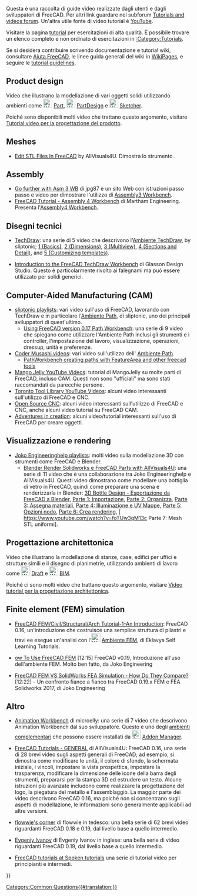 <languages/>

{{VeryImportantMessage|Prestare attenzione alla versione di FreeCAD utilizzata nel tutorial. Se un tutorial utilizza una versione precedente del programma, il processo di modellazione generale potrebbe ancora funzionare ma alcuni strumenti potrebbero essere cambiati nelle versioni più recenti. Non aggiungere video realizzati con la versione 0.16 o precedente, poiché queste versioni sono considerate obsolete.}}

<div class="mw-translate-fuzzy">
Questa è una raccolta di guide video realizzate dagli utenti e dagli sviluppatori di FreeCAD. Per altri link guardare nel subforum [https://forum.freecadweb.org/viewforum.php?f=36 Tutorials and videos forum]. Un'altra utile fonte di video tutorial è [https://YouTube.com YouTube].
</div>

Visitare la pagina [[tutorials/it|tutorial]] per esercitazioni di alta qualità. È possibile trovare un elenco completo e non ordinato di esercitazioni in [[:Category:Tutorials]].

Se si desidera contribuire scrivendo documentazione e tutorial wiki, consultare [[Help FreeCAD/it|Aiuta FreeCAD]], le linee guida generali del wiki in [[WikiPages/it|WikiPages]], e seguire le [[tutorial guidelines|tutorial guidelines]].

== Product design ==

Video che illustrano la modellazione di vari oggetti solidi utilizzando ambienti come [[Image:Workbench_Part.svg|24px]] [[Part Workbench/it|Part]], [[Image:Workbench_PartDesign.svg|24px]] [[PartDesign Workbench/it|PartDesign]] e [[Image:Workbench_Sketcher.svg|24px]] [[Sketcher Workbench/it|Sketcher]].

Poiché sono disponibili molti video che trattano questo argomento, visitare [[Video_tutorials_for_product_design/it|Tutorial video per la progettazione del prodotto]].

== Meshes ==

* [https://www.youtube.com/watch?v=5lwENZeNiNg&feature=youtu.be Edit STL Files In FreeCAD] by  AllVisuals4U. Dimostra lo strumento {{Button|[[File:Part_ShapeFromMesh.svg|16px]] [[Part_ShapeFromMesh/it|Part Forma da mesh]]}}.

== Assembly ==

* [http://help-freecad-jpg87.fr/025c_ass_ex_creat.php Go further with Asm 3 WB] di jpg87 è un sito Web con istruzioni passo passo e video per dimostrare l'utilizzo di [[Assembly3_Workbench/it|Assembly3 Workbench]].
* [https://www.youtube.com/watch?v=n04M6nFvdxs FreeCAD Tutorial - Assembly 4 Workbench] di Martham Engineering. Presenta l'[[Assembly4_Workbench/it|Assembly4 Workbench]].

<span id="Technical_drawings"></span>
== Disegni tecnici ==

* [https://www.youtube.com/watch?v=7LbOmSGW9F0&list=PLEuOia-QxyFKQnmM1U9yVo7eNrK_Mcln8 TechDraw]: una serie di 5 video che descrivono l'[[TechDraw Workbench/it|Ambiente TechDraw]], by sliptonic; [https://www.youtube.com/watch?v=7LbOmSGW9F0 1 (Basics)], [https://www.youtube.com/watch?v=z3w84RfvqaE 2 (Dimensions)], [https://www.youtube.com/watch?v=uNjXg-m38aI 3 (Multiview)], [https://www.youtube.com/watch?v=3zSdeFV6I5o 4 (Sections and Detail)], and [https://www.youtube.com/watch?v=kcmdJ7xa7gg 5 (Customizing templates)].

* [https://www.youtube.com/watch?v=TnYMfpdNQoo Introduction to the FreeCAD TechDraw Workbench] di Glasson Design Studio. Questo è particolarmente rivolto ai falegnami ma può essere utilizzato per solidi generici.

== Computer-Aided Manufacturing (CAM) ==

* [https://www.youtube.com/user/sliptonic/playlists sliptonic playlists]: vari video sull'uso di FreeCAD, lavorando con TechDraw e in particolare l'[[Path Workbench/it|Ambiente Path]], di sliptonic, uno dei principali sviluppatori di quest'ultimo.
** [https://www.youtube.com/playlist?list=PLEuOia-QxyFJZSpqb0xOHc9t7MLdCO3io Using FreeCAD version 0.17 Path Workbench]: una serie di 9 video che spiegano come utilizzare l'Ambiente Path inclusi gli strumenti e i controller, l'impostazione del lavoro, visualizzazione, operazioni, dressup, unità e preferenze.
* [https://www.youtube.com/channel/UCtNnYMVWGkG-aemOrCtGjCA/videos Coder Musashi videos]: vari video sull'utilizzo dell' [[Path Workbench/it|Ambiente Path]].
** [https://www.youtube.com/watch?v=MsDIRIkeNJ4 PathWorkbench creating paths with FeatureArea and other freecad tools]
* [https://www.youtube.com/@MangoJellySolutions Mango Jelly YouTube Videos]: tutorial di MangoJelly su molte parti di FreeCAD, incluso CAM. Questi non sono "ufficiali" ma sono stati raccomandati da parecchie persone.
* [https://www.youtube.com/@TorontotoollibraryIRBE Toronto Tool Library YouTube Videos]: alcuni video interessanti sull'utilizzo di FreeCAD e CNC.
* [https://www.youtube.com/@opensourcecnc Open Source CNC]: alcuni video interessanti sull'utilizzo di FreeCAD e CNC, anche alcuni video tutorial su FreeCAD CAM.
* [https://www.youtube.com/@Adventuresincreation Adventures in creation]: alcuni video/tutorial interessanti sull'uso di FreeCAD per creare oggetti.

<span id="Visualization_and_rendering"></span>
== Visualizzazione e rendering ==

* [https://www.youtube.com/channel/UC-CubOaooNwC-3RBKUoAOQQ/playlists Joko Engineeringhelp playlists]: molti video sulla modellazione 3D con strumenti come FreeCAD e Blender.
** [https://www.youtube.com/watch?v=a__w8eMRx-U&list=PL7eiW2bt21YUfOTUvzA3jtQqF4Vpz21Ut Blender Render Solidworks e FreeCAD Parts with AllVisuals4U]: una serie di 11 video che è una collaborazione tra Joko Engineeringhelp e AllVisuals4U. Questi video dimostrano come modellare una bottiglia di vetro in FreeCAD, quindi come preparare una scena e renderizzarla in Blender: [https://www.youtube.com/watch?v=a__w8eMRx-U&list=PL7eiW2bt21YUfOTUvzA3jtQqF4Vpz21Ut 3D Bottle Design - Esportazione da FreeCAD a Blender], [https://www.youtube.com/watch?v=U7e6-Wfv2b0 Parte 1: Importazione], [https://www.youtube.com/watch?v=fAvDd7SY-T0 Parte 2: Organizza], [https://www.youtube.com/watch?v=J8TuRgaBNBU Parte 3: Assegna materiali], [https://www.youtube.com/watch?v=0dsvaQVN1VQ Parte 4: Illuminazione e UV Mappe], [https://www.youtube.com/watch?v=zx0Qvsl6gzw Parte 5: Opzioni nodo], [https://www.youtube.com/watch?v=TRVLZeJ6f28 Parte 6: Crea rendering], [ https://www.youtube.com/watch?v=foTUw3qM13c Parte 7: Mesh STL uniformi].

<span id="Architectural_design"></span>
== Progettazione architettonica ==

Video che illustrano la modellazione di stanze, case, edifici per uffici e strutture simili e il disegno di planimetrie, utilizzando ambienti di lavoro come [[Image:Workbench_Draft.svg|24px]] [[Draft_Workbench/it|Draft]] e [[Image:Workbench_BIM.svg|24px]] [[BIM_Workbench/it|BIM]].

Poiché ci sono molti video che trattano questo argomento, visitare [[Video_tutorials_for_architectural_design/it|Video tutorial per la progettazione architettonica]].

== Finite element (FEM) simulation ==

* [https://www.youtube.com/watch?v=wAJe1R5NDGw FreeCAD FEM/Civil/Structural/Arch Tutorial-1-An Introduction]: FreeCAD 0.16, un'introduzione che costruisce una semplice struttura di pilastri e travi ee esegue un'analisi con l'[[Image:Workbench_FEM.svg|24px]] [[FEM Workbench/it|Ambiente FEM]], di Eklavya Self Learning Tutorials.

* [https://www.youtube.com/watch?v=dhrynRdBOIg ow To Use FreeCAD FEM] [12:15] FreeCAD v0.19, Introduzione all'uso dell'ambiente FEM. Molto ben fatto, da Joko Engineering

* [https://www.youtube.com/watch?v=qWtMJagDoRk FreeCAD FEM VS SolidWorks FEA Simulation - How Do They Compare?] [12:22] - Un confronto fianco a fianco tra FreeCAD 0.19.x FEM e FEA Solidworks 2017, di Joko Engineering

<span id="Other"></span>
== Altro ==

* [https://www.youtube.com/watch?v=AQjAa5JxmOg&list=PLIxaznuCUATKzCFbFUFhRwZMJMnYuQ1JB Animation Workbench] di microelly: una serie di 7 video che descrivono Animation Workbench dal suo sviluppatore. Questo è uno degli [[external workbenches/it|ambienti complementari]] che possono essere installati da [[Image:Std_AddonMgr.svg|24px]] [[Std_AddonMgr/it|Addon Manager]].

* [https://www.youtube.com/watch?v=WdBQPXeAeMc&list=PLKu--JcOZKTPZjy761ELQ7ba45yZmxOpj FreeCAD Tutorials - GENERAL] di AllVisuals4U: FreeCAD 0.16, una serie di 28 brevi video sugli aspetti generali di FreeCAD; ad esempio, si dimostra come modificare le unità, il colore di sfondo, la schermata iniziale, i vincoli, impostare la vista prospettica, impostare la trasparenza, modificare la dimensione delle icone della barra degli strumenti, prepararsi per la stampa 3D ed estrudere un testo. Alcune istruzioni più avanzate includono come realizzare la progettazione del logo, la piegatura del metallo e l'assemblaggio. La maggior parte dei video descrivono FreeCAD 0.16, ma poiché non si concentrano sugli aspetti di modellazione, le informazioni sono generalmente applicabili ad altre versioni.

* [https://www.youtube.com/c/flowwiescorner/videos flowwie's corner] di flowwie in tedesco: una bella serie di 62 brevi video riguardanti FreeCAD 0.18 e 0.19, dal livello base a quello intermedio.

* [https://www.youtube.com/c/CFDIntech/videos Evgeniy Ivanov] di Evgeniy Ivanov in inglese: una bella serie di video riguardanti FreeCAD 0.19, dal livello base a quello intermedio.

* [https://spoken-tutorial.org/tutorial-search/?search_foss=FreeCAD&search_language=English FreeCAD tutorials at Spoken tutorials] una serie di tutorial video per principianti e intermedi.

{{Userdocnavi{{#translation:}}}}
[[Category:Common Questions{{#translation:}}]]